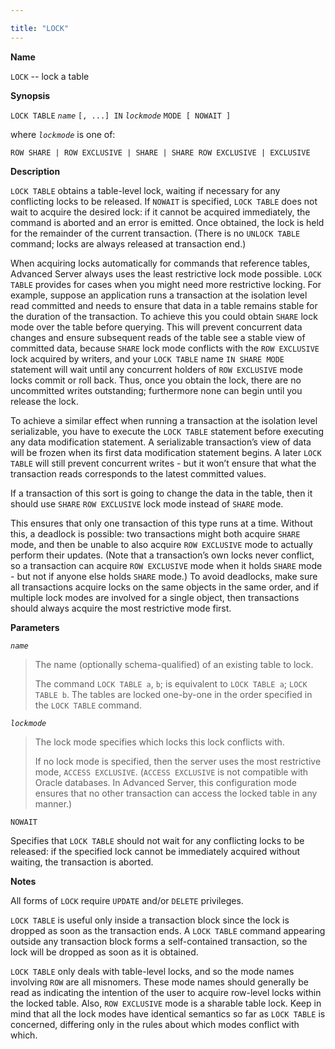 ---

title: "LOCK"
---

<div id="lock" class="registered_link"></div>

**Name**

`LOCK` -- lock a table

**Synopsis**

`LOCK TABLE` *`name`* `[, ...] IN` *`lockmode`* `MODE [ NOWAIT ]`

where *`lockmode`* is one of:

`ROW SHARE | ROW EXCLUSIVE | SHARE | SHARE ROW EXCLUSIVE | EXCLUSIVE`

**Description**

`LOCK TABLE` obtains a table-level lock, waiting if necessary for any conflicting locks to be released. If `NOWAIT` is specified, `LOCK TABLE` does not wait to acquire the desired lock: if it cannot be acquired immediately, the command is aborted and an error is emitted. Once obtained, the lock is held for the remainder of the current transaction. (There is no `UNLOCK TABLE` command; locks are always released at transaction end.)

When acquiring locks automatically for commands that reference tables, Advanced Server always uses the least restrictive lock mode possible. `LOCK TABLE` provides for cases when you might need more restrictive locking. For example, suppose an application runs a transaction at the isolation level read committed and needs to ensure that data in a table remains stable for the duration of the transaction. To achieve this you could obtain `SHARE` lock mode over the table before querying. This will prevent concurrent data changes and ensure subsequent reads of the table see a stable view of committed data, because `SHARE` lock mode conflicts with the `ROW EXCLUSIVE` lock acquired by writers, and your `LOCK TABLE` name `IN SHARE MODE` statement will wait until any concurrent holders of `ROW EXCLUSIVE` mode locks commit or roll back. Thus, once you obtain the lock, there are no uncommitted writes outstanding; furthermore none can begin until you release the lock.

To achieve a similar effect when running a transaction at the isolation level serializable, you have to execute the `LOCK TABLE` statement before executing any data modification statement. A serializable transaction’s view of data will be frozen when its first data modification statement begins. A later `LOCK TABLE` will still prevent concurrent writes - but it won’t ensure that what the transaction reads corresponds to the latest committed values.

If a transaction of this sort is going to change the data in the table, then it should use `SHARE` `ROW EXCLUSIVE` lock mode instead of `SHARE` mode.

This ensures that only one transaction of this type runs at a time. Without this, a deadlock is possible: two transactions might both acquire `SHARE` mode, and then be unable to also acquire `ROW EXCLUSIVE` mode to actually perform their updates. (Note that a transaction’s own locks never conflict, so a transaction can acquire `ROW EXCLUSIVE` mode when it holds `SHARE` mode - but not if anyone else holds `SHARE` mode.) To avoid deadlocks, make sure all transactions acquire locks on the same objects in the same order, and if multiple lock modes are involved for a single object, then transactions should always acquire the most restrictive mode first.

**Parameters**

*`name`*

> The name (optionally schema-qualified) of an existing table to lock.
>
> The command `LOCK TABLE a`, `b`; is equivalent to `LOCK TABLE a`; `LOCK TABLE b`. The tables are locked one-by-one in the order specified in the `LOCK TABLE` command.

*`lockmode`*

> The lock mode specifies which locks this lock conflicts with.
>
> If no lock mode is specified, then the server uses the most restrictive mode, `ACCESS EXCLUSIVE`. (`ACCESS EXCLUSIVE` is not compatible with Oracle databases. In Advanced Server, this configuration mode ensures that no other transaction can access the locked table in any manner.)

`NOWAIT`

Specifies that `LOCK TABLE` should not wait for any conflicting locks to be released: if the specified lock cannot be immediately acquired without waiting, the transaction is aborted.

**Notes**

All forms of `LOCK` require `UPDATE` and/or `DELETE` privileges.

`LOCK TABLE` is useful only inside a transaction block since the lock is dropped as soon as the transaction ends. A `LOCK TABLE` command appearing outside any transaction block forms a self-contained transaction, so the lock will be dropped as soon as it is obtained.

`LOCK TABLE` only deals with table-level locks, and so the mode names involving `ROW` are all misnomers. These mode names should generally be read as indicating the intention of the user to acquire row-level locks within the locked table. Also, `ROW EXCLUSIVE` mode is a sharable table lock. Keep in mind that all the lock modes have identical semantics so far as `LOCK TABLE` is concerned, differing only in the rules about which modes conflict with which.